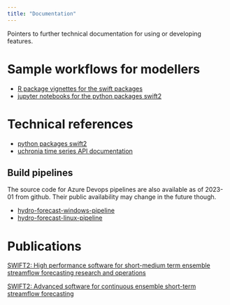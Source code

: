 ```yaml
---
title: "Documentation"
---
```


Pointers to further technical documentation for using or developing features.

# Sample workflows for modellers

* [R package vignettes for the swift packages](./doc/samples/sample_workflows_r.md)
* [jupyter notebooks for the python packages swift2](https://csiro-hydroinformatics.github.io/swift-py-doc/notebooks/getting_started/)

# Technical references

* [python packages swift2](https://csiro-hydroinformatics.github.io/swift-py-doc)
* [uchronia time series API documentation](https://csiro-hydroinformatics.github.io/uchronia-ts-doc)

## Build pipelines

The source code for Azure Devops pipelines are also available as of 2023-01 from github. Their public availability may change in the future though.

* [hydro-forecast-windows-pipeline](https://github.com/csiro-hydroinformatics/hydro-forecast-windows-pipeline)
* [hydro-forecast-linux-pipeline](https://github.com/csiro-hydroinformatics/hydro-forecast-linux-pipeline)

# Publications

[SWIFT2: High performance software for short-medium term ensemble streamflow forecasting research and operations](https://www.mssanz.org.au/modsim2015/L15/perraud.pdf)

[SWIFT2: Advanced software for continuous ensemble short-term streamflow forecasting ](https://search.informit.com.au/documentSummary;dn=823693257390059;res=IELENG)
